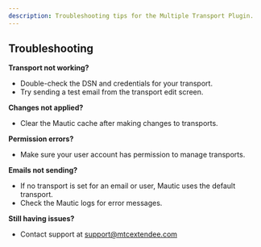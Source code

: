 ```yaml
---
description: Troubleshooting tips for the Multiple Transport Plugin.
---
```


## Troubleshooting

**Transport not working?**
- Double-check the DSN and credentials for your transport.
- Try sending a test email from the transport edit screen.

**Changes not applied?**
- Clear the Mautic cache after making changes to transports.

**Permission errors?**
- Make sure your user account has permission to manage transports.

**Emails not sending?**
- If no transport is set for an email or user, Mautic uses the default transport.
- Check the Mautic logs for error messages.

**Still having issues?**
- Contact support at [support@mtcextendee.com](mailto:support@mtcextendee.com)
